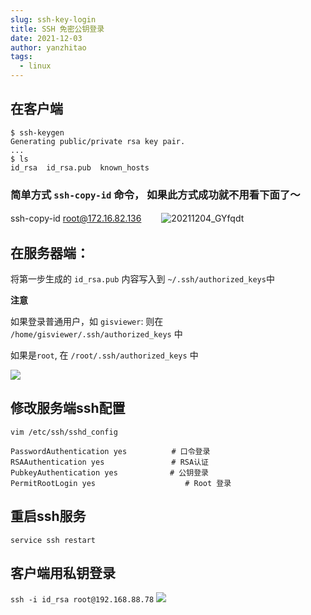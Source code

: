 ```yaml
---
slug: ssh-key-login
title: SSH 免密公钥登录
date: 2021-12-03
author: yanzhitao
tags:
  - linux
---
```

## 在客户端
```shell
$ ssh-keygenGenerating public/private rsa key pair....$ lsid_rsa  id_rsa.pub  known_hosts
```

### 简单方式 `ssh-copy-id` 命令， 如果此方式成功就不用看下面了～
ssh-copy-id root@172.16.82.136　　
![20211204_GYfqdt](https://cdn.jsdelivr.net/gh/crexk/pic-archive@main/uPic/20211204_GYfqdt.png)

## 在服务器端：
将第一步生成的 `id_rsa.pub` 内容写入到
`~/.ssh/authorized_keys`中

**注意**

如果登录普通用户，如 `gisviewer`: 
则在 `/home/gisviewer/.ssh/authorized_keys` 中


如果是`root`,
在 `/root/.ssh/authorized_keys` 中

![](https://cdn.jsdelivr.net/gh/crexk/pic-archive@main/picgo/20211203163955.png)

## 修改服务端ssh配置

`vim /etc/ssh/sshd_config`
```
PasswordAuthentication yes　　　　　　# 口令登录RSAAuthentication yes　　　　　　　　　# RSA认证PubkeyAuthentication yes　　　　　　　# 公钥登录 
PermitRootLogin yes                    # Root 登录
```

## 重启ssh服务
`service ssh restart`

## 客户端用私钥登录
`ssh -i id_rsa root@192.168.88.78`
![](https://cdn.jsdelivr.net/gh/crexk/pic-archive@main/picgo/20211203164148.png)






